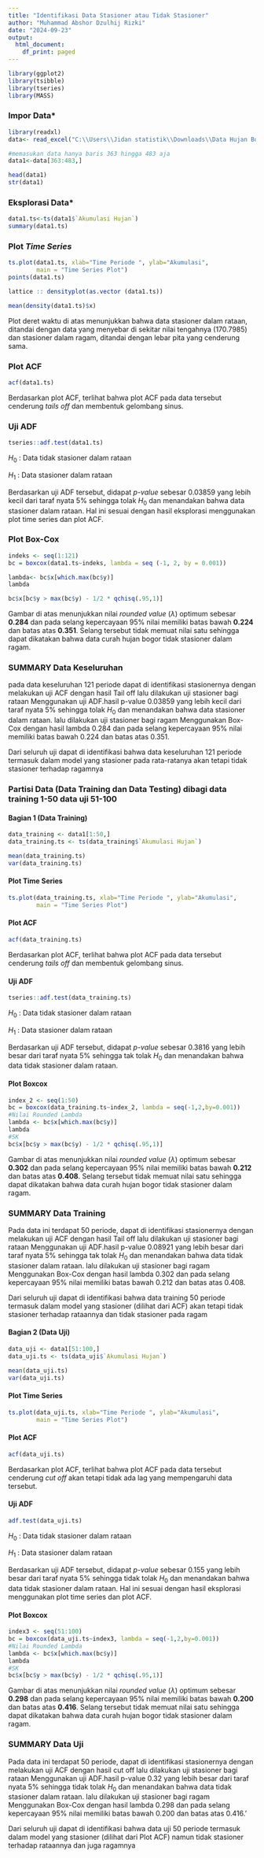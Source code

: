 ---
title: "Identifikasi Data Stasioner atau Tidak Stasioner"
author: "Muhammad Abshor Dzulhij Rizki"
date: "2024-09-23"
output:
  html_document:
    df_print: paged
---

```{r message=FALSE, warning=FALSE}
library(ggplot2)
library(tsibble)
library(tseries)
library(MASS)
```

### Impor Data*
```{r}
library(readxl)
data<- read_excel("C:\\Users\\Jidan statistik\\Downloads\\Data Hujan Bogor 2023-Now.xlsx")

#memasukan data hanya baris 363 hingga 483 aja
data1<-data[363:483,]
```


```{r}
head(data1)
str(data1)

```
### Eksplorasi Data*
```{r}
data1.ts<-ts(data1$`Akumulasi Hujan`)
summary(data1.ts)
```
### Plot *Time Series*
```{r}
ts.plot(data1.ts, xlab="Time Periode ", ylab="Akumulasi", 
        main = "Time Series Plot")
points(data1.ts)
```
```{r}
lattice :: densityplot(as.vector (data1.ts))

```
```{r}
mean(density(data1.ts)$x)
```


Plot deret waktu di atas menunjukkan bahwa data stasioner dalam rataan, ditandai dengan data yang menyebar di sekitar nilai tengahnya (170.7985) dan stasioner dalam ragam, ditandai dengan lebar pita yang cenderung sama.

### Plot ACF

```{r}
acf(data1.ts)
```

Berdasarkan plot ACF, terlihat bahwa plot ACF pada data tersebut cenderung *tails off* dan membentuk gelombang sinus.

### Uji ADF

```{r}
tseries::adf.test(data1.ts)
```

$H_0$ : Data tidak stasioner dalam rataan

$H_1$ : Data stasioner dalam rataan

Berdasarkan uji ADF tersebut, didapat *p-value* sebesar 0.03859 yang lebih kecil dari taraf nyata 5% sehingga tolak $H_0$ dan menandakan bahwa data stasioner dalam rataan. Hal ini sesuai dengan hasil eksplorasi menggunakan plot time series dan plot ACF.

### Plot Box-Cox

```{r}
indeks <- seq(1:121)
bc = boxcox(data1.ts~indeks, lambda = seq (-1, 2, by = 0.001))

```

```{r}
lambda<- bc$x[which.max(bc$y)]
lambda
```

```{r}
bc$x[bc$y > max(bc$y) - 1/2 * qchisq(.95,1)]

```

Gambar di atas menunjukkan nilai *rounded value* ($\lambda$) optimum sebesar **0.284** dan pada selang kepercayaan 95% nilai memiliki batas bawah **0.224** dan batas atas **0.351**. Selang tersebut tidak memuat nilai satu sehingga dapat dikatakan bahwa data curah hujan bogor tidak stasioner dalam ragam.

### SUMMARY Data Keseluruhan
pada data keseluruhan $121$ periode dapat di identifikasi stasionernya dengan melakukan uji ACF dengan hasil Tail off lalu dilakukan uji stasioner bagi rataan Menggunakan uji ADF.hasil p-value $0.03859$ yang lebih kecil dari taraf nyata 5% sehingga tolak $H_0$ dan menandakan bahwa data stasioner dalam rataan. lalu dilakukan uji stasioner bagi ragam Menggunakan Box-Cox dengan hasil lambda $0.284$ dan pada selang kepercayaan 95% nilai memiliki batas bawah $0.224$ dan batas atas $0.351$.

Dari seluruh uji dapat di identifikasi bahwa data keseluruhan 121 periode termasuk dalam model yang stasioner pada rata-ratanya akan tetapi tidak stasioner terhadap ragamnya

### Partisi Data (Data Training dan Data Testing) dibagi data training 1-50 data uji 51-100

#### Bagian 1 (Data Training)

```{r}
data_training <- data1[1:50,]
data_training.ts <- ts(data_training$`Akumulasi Hujan`)

mean(data_training.ts)
var(data_training.ts)
```

#### Plot Time Series
```{r}
ts.plot(data_training.ts, xlab="Time Periode ", ylab="Akumulasi", 
        main = "Time Series Plot")
```
#### Plot ACF

```{r}
acf(data_training.ts)
```

Berdasarkan plot ACF, terlihat bahwa plot ACF pada data tersebut cenderung *tails off* dan membentuk gelombang sinus.

#### Uji ADF

```{r}
tseries::adf.test(data_training.ts)
```

$H_0$ : Data tidak stasioner dalam rataan

$H_1$ : Data stasioner dalam rataan

Berdasarkan uji ADF tersebut, didapat *p-value* sebesar 0.3816 yang lebih besar dari taraf nyata 5% sehingga tak tolak $H_0$ dan menandakan bahwa data tidak stasioner dalam rataan.

#### Plot Boxcox

```{r}
index_2 <- seq(1:50)
bc = boxcox(data_training.ts~index_2, lambda = seq(-1,2,by=0.001))
#Nilai Rounded Lambda
lambda <- bc$x[which.max(bc$y)]
lambda
#SK
bc$x[bc$y > max(bc$y) - 1/2 * qchisq(.95,1)]
```

Gambar di atas menunjukkan nilai *rounded value* ($\lambda$) optimum sebesar **0.302** dan pada selang kepercayaan 95% nilai memiliki batas bawah **0.212  ** dan batas atas **0.408**. Selang tersebut tidak memuat nilai satu sehingga dapat dikatakan bahwa data curah hujan bogor tidak stasioner dalam ragam.


### SUMMARY Data Training
Pada data ini terdapat 50 periode, dapat di identifikasi stasionernya dengan melakukan uji ACF dengan hasil Tail off lalu dilakukan uji stasioner bagi rataan Menggunakan uji ADF.hasil p-value $0.08921$ yang lebih besar dari taraf nyata 5% sehingga tak tolak $H_0$ dan menandakan bahwa data tidak stasioner dalam rataan. lalu dilakukan uji stasioner bagi ragam Menggunakan Box-Cox dengan hasil lambda $0.302$ dan pada selang kepercayaan 95% nilai memiliki batas bawah $0.212$ dan batas atas $0.408$.

Dari seluruh uji dapat di identifikasi bahwa data training 50 periode termasuk dalam model yang stasioner (dilihat dari ACF) akan tetapi tidak stasioner terhadap rataannya dan tidak stasioner pada ragam

#### Bagian 2 (Data Uji)

```{r}
data_uji <- data1[51:100,]
data_uji.ts <- ts(data_uji$`Akumulasi Hujan`)

mean(data_uji.ts)
var(data_uji.ts)
```

#### Plot Time Series
```{r}
ts.plot(data_uji.ts, xlab="Time Periode ", ylab="Akumulasi", 
        main = "Time Series Plot")
```

#### Plot ACF

```{r}
acf(data_uji.ts)
```

Berdasarkan plot ACF, terlihat bahwa plot ACF pada data tersebut cenderung *cut off* akan tetapi tidak ada lag yang mempengaruhi data tersebut.

#### Uji ADF

```{r}
adf.test(data_uji.ts)
```

$H_0$ : Data tidak stasioner dalam rataan

$H_1$ : Data stasioner dalam rataan

Berdasarkan uji ADF tersebut, didapat *p-value* sebesar 0.155 yang lebih besar dari taraf nyata 5% sehingga tidak tolak $H_0$ dan menandakan bahwa data tidak stasioner dalam rataan. Hal ini sesuai dengan hasil eksplorasi menggunakan plot time series dan plot ACF.

#### Plot Boxcox

```{r}
index3 <- seq(51:100)
bc = boxcox(data_uji.ts~index3, lambda = seq(-1,2,by=0.001))
#Nilai Rounded Lambda
lambda <- bc$x[which.max(bc$y)]
lambda
#SK
bc$x[bc$y > max(bc$y) - 1/2 * qchisq(.95,1)]
```

Gambar di atas menunjukkan nilai *rounded value* ($\lambda$) optimum sebesar **0.298** dan pada selang kepercayaan 95% nilai memiliki batas bawah **0.200 ** dan batas atas **0.416**. Selang tersebut tidak memuat nilai satu sehingga dapat dikatakan bahwa data curah hujan bogor tidak stasioner dalam ragam.


### SUMMARY Data Uji
Pada data ini terdapat 50 periode, dapat di identifikasi stasionernya dengan melakukan uji ACF dengan hasil cut off lalu dilakukan uji stasioner bagi rataan Menggunakan uji ADF.hasil p-value $0.32$ yang lebih besar dari taraf nyata 5% sehingga tidak tolak $H_0$ dan menandakan bahwa data tidak stasioner dalam rataan. lalu dilakukan uji stasioner bagi ragam Menggunakan Box-Cox dengan hasil lambda $0.298$ dan pada selang kepercayaan 95% nilai memiliki batas bawah $0.200$ dan batas atas $0.416$.'

Dari seluruh uji dapat di identifikasi bahwa data uji 50 periode termasuk dalam model yang stasioner (dilihat dari Plot ACF) namun tidak stasioner terhadap rataannya dan juga ragamnya
